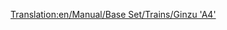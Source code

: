 [[Translation:en/Manual/Base Set/Trains/Ginzu 'A4']]
{{en/Manual/Base Set/Trains/Trains|Image=[[File:en/Manual/Base Set/Trains/Ginzua4.png]]
|Cost=£22,265 ($44.530)
|Speed=128 km/h (80 mph)
|Weight=162 t
|Power=1,200 hp (895 kW)
|Annual=£2,296 ($4.592)
|Designed=1935
|Lifespan=20
|Capacity=N/A
|Description=The most common-used steam train, until diesel trains become available. The Ginzu is available from the early beginning (if you start around 1945), and is the fastest off all the steam engines available. Later the [[en/Manual/Base Set/Trains/SH '8P']] becomes available.
|Real-life=This is a renamed version of the [https://www.wikipedia.org/wiki/LNER Class A4 British Gresley A4] locomotive. A British Gresley A4 locomotive, named "Mallard", is the holder of the fastest steam locomotive record of 126 mph (202.8 km/h).<br/>
For more information, see http://www.lner.info/locos/A/a4.shtml.
}}